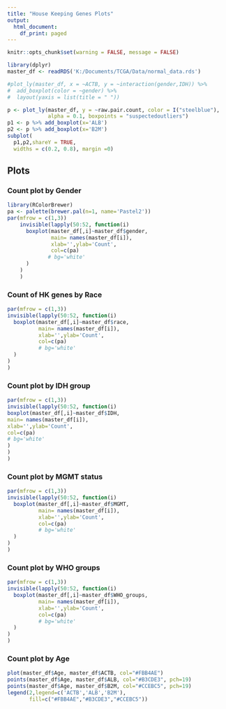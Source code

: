 ```yaml
---
title: "House Keeping Genes Plots"
output:
  html_document:
    df_print: paged
---
```


```r
knitr::opts_chunk$set(warning = FALSE, message = FALSE) 
```

```r
library(dplyr)
master_df <- readRDS('K:/Documents/TCGA/Data/normal_data.rds')

```

```r

#plot_ly(master_df, x = ~ACTB, y = ~interaction(gender,IDH)) %>%
#  add_boxplot(color = ~gender) %>%
#  layout(yaxis = list(title = " "))
```
```r
p <- plot_ly(master_df, y = ~raw.pair.count, color = I("steelblue"),
             alpha = 0.1, boxpoints = "suspectedoutliers")
p1 <- p %>% add_boxplot(x='ALB')
p2 <- p %>% add_boxplot(x='B2M')
subplot(
  p1,p2,shareY = TRUE,
  widths = c(0.2, 0.8), margin =0)
```
## Plots {.tabset}
### Count plot by Gender
```r
library(RColorBrewer)
pa <- palette(brewer.pal(n=1, name='Pastel2'))
par(mfrow = c(1,3))
    invisible(lapply(50:52, function(i)
      boxplot(master_df[,i]~master_df$gender,
              main= names(master_df[i]),
              xlab='',ylab='Count',
              col=c(pa)
             # bg='white'
      )
    )
    )
```

### Count of HK genes by Race
```r
par(mfrow = c(1,3))
invisible(lapply(50:52, function(i)
  boxplot(master_df[,i]~master_df$race,
          main= names(master_df[i]),
          xlab='',ylab='Count',
          col=c(pa)
          # bg='white'
  )
)
)
```

### Count plot by IDH group
```r
par(mfrow = c(1,3))
invisible(lapply(50:52, function(i)
boxplot(master_df[,i]~master_df$IDH,
main= names(master_df[i]),
xlab='',ylab='Count',
col=c(pa)
# bg='white'
)
)
)
```

### Count plot by MGMT status 
```r
par(mfrow = c(1,3))
invisible(lapply(50:52, function(i)
  boxplot(master_df[,i]~master_df$MGMT,
          main= names(master_df[i]),
          xlab='',ylab='Count',
          col=c(pa)
          # bg='white'
  )
)
)
```

### Count plot by WHO groups 
```r
par(mfrow = c(1,3))
invisible(lapply(50:52, function(i)
  boxplot(master_df[,i]~master_df$WHO_groups,
          main= names(master_df[i]),
          xlab='',ylab='Count',
          col=c(pa)
          # bg='white'
  )
)
)
```

### Count plot by Age 
```r
plot(master_df$Age, master_df$ACTB, col="#FBB4AE")
points(master_df$Age, master_df$ALB, col="#B3CDE3", pch=19)
points(master_df$Age, master_df$B2M, col="#CCEBC5", pch=19)
legend(2,legend=c('ACTB','ALB','B2M'),
       fill=c("#FBB4AE","#B3CDE3","#CCEBC5"))
```
